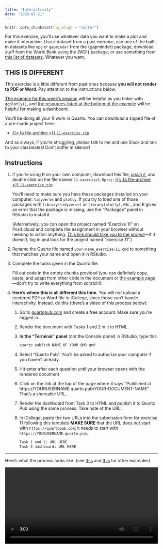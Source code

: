 ```yaml
---
title: "Interactivity"
date: "2025-07-21"
---
```


```r
knitr::opts_chunk$set(fig.align = "center")
```

For this exercise, you'll use whatever data you want to make a plot and make it interactive. Use a dataset from a past exercise, use one of the built-in datasets like `mpg` or `gapminder` from the {gapminder} package, download stuff from the World Bank using the {WDI} package, or use something from [this list of datasets](/resource/data.qmd). Whatever you want.

::: {.callout-warning}
## THIS IS DIFFERENT

This exercise is a little different from past ones because **you will not render to PDF or Word**. Pay attention to the instructions below.
:::

[The example for this week's session](/example/11-example.qmd) will be helpful as you tinker with `ggplotly()`, and [the resources listed at the bottom of the example](/example/11-example.qmd#making-a-dashboard-with-quarto) will be helpful for making a dashboard.

You'll be doing all your R work in Quarto. You can download a zipped file of a pre-made project here:

- [{{< fa file-archive >}} `11-exercise.zip`](/projects/11-exercise.zip)

And as always, if you're struggling, *please* talk to me and use Slack and talk to your classmates! Don't suffer in silence!


## Instructions

1. If you're using R on your own computer, download this file, [*unzip it*](/resource/unzipping.qmd), and double click on the file named `11-exercise1.Rproj`: [{{< fa file-archive >}} `11-exercise.zip`](/projects/11-exercise.zip)

   You'll need to make sure you have these packages installed on your computer: `tidyverse` and `plotly`. If you try to load one of those packages with `library(tidyverse)` or `library(plotly)`, etc., and R gives an error that the package is missing, use the "Packages" panel in RStudio to install it.

   (Alternatively, you can open the project named "Exercise 11" on Posit.cloud and complete the assignment in your browser without needing to install anything. [This link should take you to the project](https://posit.cloud/spaces/599032/content/9515459)—if it doesn't, log in and look for the project named "Exercise 11".)

2. Rename the Quarto file named `your-name_exercise-11.qmd` to something that matches your name and open it in RStudio.

3. Complete the tasks given in the Quarto file. 

   Fill out code in the empty chunks provided (you can definitely copy, paste, and adapt from other code in the document or [the example page](/example/11-example.qmd)—don't try to write everything from scratch!).

4. **Here's where this is all different this time.** You will *not* upload a rendered PDF or Word file to iCollege, since those can't handle interactivity. Instead, do this (there's a video of this process below):

   1. Go to [quartopub.com](https://quartopub.com/) and create a free account. Make sure you're logged in.

   2. Render the document with Tasks 1 and 2 in it to HTML.
   
   3. **In the "Terminal" panel** (*not* the Console panel) in RStudio, type this:
   
      ```sh
      quarto publish NAME_OF_YOUR_QMD.qmd
      ```
   
   4. Select "Quarto Pub". You'll be asked to authorize your computer if you haven't already.
   
   5. Hit enter after each question until your browser opens with the rendered document
   
   6. Click on the link at the top of the page where it says "Published at https://YOURUSERNAME.quarto.pub/YOUR-DOCUMENT-NAME". That's a shareable URL.
   
   7. Render the dashboard from Task 3 to HTML and publish it to Quarto Pub using the same process. Take note of the URL.

   8. In iCollege, paste the two URLs into the submission form for exercise 11 following this template **MAKE SURE** that the URL does *not* start with `https://quartopub.com`; it needs to start with `https://YOURUSERNAME.quarto.pub`.

      ```default
      Task 1 and 2: URL HERE
      Task 3 dashboard: URL HERE
      ```

---

Here's what the process looks like: (see [this](https://www.youtube.com/watch?v=l-AQ4yAQXy0) and [this](https://www.youtube.com/watch?v=nuYNCPRf8Js) for other examples)

```{=html}
<video controls width="100%" style="display: block; margin: auto;">
  <source src="/files/video/quarto-publish.mp4" type="video/mp4">
</video>
```
